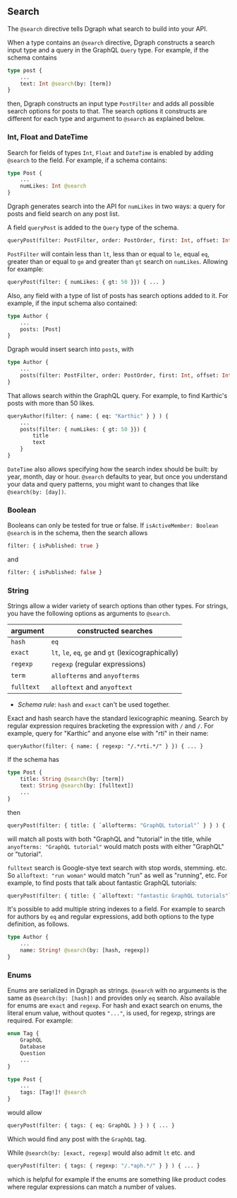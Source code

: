 ## <a name="Search"></a>Search

The `@search` directive tells Dgraph what search to build into your API.

When a type contains an `@search` directive, Dgraph constructs a search input type and a query in the GraphQL `Query` type. For example, if the schema contains

```graphql
type post {
    ...
    text: Int @search(by: [term])
}
```

then, Dgraph constructs an input type `PostFilter` and adds all possible search options for posts to that.  The search options it constructs are different for each type and argument to `@search` as explained below.

### Int, Float and DateTime

Search for fields of types `Int`, `Float` and `DateTime` is enabled by adding `@search` to the field.  For example, if a schema contains:

```graphql
type Post {
    ...
    numLikes: Int @search
}
```

Dgraph generates search into the API for `numLikes` in two ways: a query for posts and field search on any post list.

A field `queryPost` is added to the `Query` type of the schema.

```graphql
queryPost(filter: PostFilter, order: PostOrder, first: Int, offset: Int): [Post]
```

`PostFilter` will contain less than `lt`, less than or equal to `le`, equal `eq`, greater than or equal to `ge` and greater than `gt` search on `numLikes`.  Allowing for example:

```graphql
queryPost(filter: { numLikes: { gt: 50 }}) { ... }
```

Also, any field with a type of list of posts has search options added to it. For example, if the input schema also contained:

```graphql
type Author {
    ...
    posts: [Post]
}
```

Dgraph would insert search into `posts`, with

```graphql
type Author {
    ...
    posts(filter: PostFilter, order: PostOrder, first: Int, offset: Int): [Post]
}
```

That allows search within the GraphQL query.  For example, to find Karthic's posts with more than 50 likes.

```graphql
queryAuthor(filter: { name: { eq: "Karthic" } } ) {
    ...
    posts(filter: { numLikes: { gt: 50 }}) {
        title
        text
    }
}
```

`DateTime` also allows specifying how the search index should be built: by year, month, day or hour.  `@search` defaults to year, but once you understand your data and query patterns, you might want to changes that like `@search(by: [day])`.

### Boolean

Booleans can only be tested for true or false.  If `isActiveMember: Boolean @search` is in the schema, then the search allows

```graphql
filter: { isPublished: true }
```

and

```graphql
filter: { isPublished: false }
```

### String

Strings allow a wider variety of search options than other types.  For strings, you have the following options as arguments to `@search`.

| argument | constructed searches |
|----------|----------------------|
| `hash` | `eq` |
| `exact` | `lt`, `le`, `eq`, `ge` and `gt` (lexicographically) |
| `regexp` | `regexp` (regular expressions) |
| `term` | `allofterms` and `anyofterms` |
| `fulltext` | `alloftext` and `anyoftext` |

* *Schema rule*: `hash` and `exact` can't be used together.

Exact and hash search have the standard lexicographic meaning. Search by regular expression requires bracketing the expression with `/` and `/`.  For example, query for "Karthic" and anyone else with "rti" in their name:

```
queryAuthor(filter: { name: { regexp: "/.*rti.*/" } }) { ... }
```

If the schema has 

```graphql
type Post {
    title: String @search(by: [term])
    text: String @search(by: [fulltext])
    ...
}
```

then 

```graphql
queryPost(filter: { title: { `allofterms: "GraphQL tutorial"` } } ) { ... }
```

will match all posts with both "GraphQL and "tutorial" in the title, while `anyofterms: "GraphQL tutorial"` would match posts with either "GraphQL" or "tutorial".

`fulltext` search is Google-stye text search with stop words, stemming. etc.  So `alloftext: "run woman"` would match "run" as well as "running", etc.  For example, to find posts that talk about fantastic GraphQL tutorials:

```graphql
queryPost(filter: { title: { `alloftext: "fantastic GraphQL tutorials"` } } ) { ... }
```

It's possible to add multiple string indexes to a field.  For example to search for authors by `eq` and regular expressions, add both options to the type definition, as follows.

```graphql
type Author {
    ...
    name: String! @search(by: [hash, regexp])
}
```

### Enums 

Enums are serialized in Dgraph as strings.  `@search` with no arguments is the same as `@search(by: [hash])` and provides only `eq` search.  Also available for enums are `exact` and `regexp`.  For hash and exact search on enums, the literal enum value, without quotes `"..."`, is used, for regexp, strings are required. For example:

```graphql
enum Tag {
    GraphQL
    Database
    Question
    ...
}

type Post {
    ...
    tags: [Tag!]! @search
}
```

would allow

```graphql
queryPost(filter: { tags: { eq: GraphQL } } ) { ... }
```

Which would find any post with the `GraphQL` tag.

While `@search(by: [exact, regexp]` would also admit `lt` etc. and 

```graphql
queryPost(filter: { tags: { regexp: "/.*aph.*/" } } ) { ... }
```

which is helpful for example if the enums are something like product codes where regular expressions can match a number of values. 
